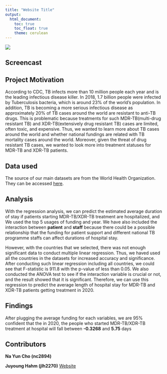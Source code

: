 ```yaml
---
title: "Website Title"
output: 
  html_document:
    toc: true
    toc_float: true
    theme: cerulean
---
```


<img src = "./TB.jpg" style = "width 75%">

## Screencast

## Project Motivation
According to CDC, TB infects more than 10 million people each year and is the leading infectious disease killer. In 2018, 1.7 billion people were infected by Tuberculosis bacteria, which is around 23% of the world's population. In addition, TB is becoming a more serious infectious disease as 
approximately 20% of TB cases around the world are resistant to anti-TB drugs. This is problematic because treatments for such MDR-TB(multi-drug resistant TB) and XDR-TB(extensively drug resistant TB) cases are limited, often toxic, and expensive. Thus, we wanted to learn more about TB cases around the world and whether national fundings are related with TB mortality cases around the world. Moreover, given the threat of drug resistant TB cases, we wanted to look more into treatment statuses for MDR-TB and XDR-TB patients.

## Data used
The source of our main datasets are from the World Health Organization. 
They can be accessed [here](https://www.who.int/teams/global-tuberculosis-programme/data).

## Analysis
With the regression analysis, we can predict the estimated average duration of stay if patients starting MDR-TB/XDR-TB treatment are hospitalized, and We used the top 5 usages of funding and year. We have also included the interaction between **patient** and **staff** because there could be a possible relationship that the funding for patient support and different national TB programme staffs can affect durations of hospital stay.

However, with the countries that we selected, there was not enough significant data to conduct multiple linear regression.
Thus, we haved used all the countries in the datasets for increased accuracy and significance. After conducting such linear regression including all countries, we could see that F-statistic is 911.8 with the p-value of less than 0.05.
We also conducted the ANOVA test to see if the interaction variable is crucial or not, and the result showed that it is significant.
Therefore, we can use this regression to predict the average length of hospital stay for MDR-TB and XDR-TB patients getting treatment in 2020.

## Findings
After plugging the average funding for each variables, we are  95% confident that the in 2020, the people who started MDR-TB/XDR-TB treatment at hospital will fall between **-0.3268** and **5.75** days

## Contributors 
**Na Yun Cho (nc2894)**

**Juyoung Hahm (jlh2270)** [Website](https://juyoung-hahm.github.io/HW4_jlh2270.github.io/)